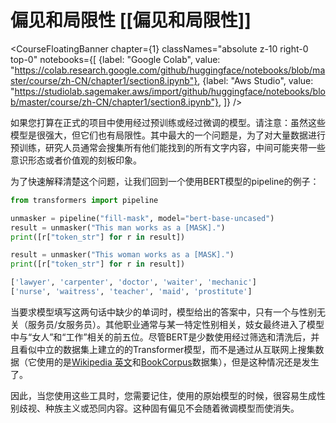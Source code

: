 # 偏见和局限性 [[偏见和局限性]]

<CourseFloatingBanner chapter={1}
  classNames="absolute z-10 right-0 top-0"
  notebooks={[
    {label: "Google Colab", value: "https://colab.research.google.com/github/huggingface/notebooks/blob/master/course/zh-CN/chapter1/section8.ipynb"},
    {label: "Aws Studio", value: "https://studiolab.sagemaker.aws/import/github/huggingface/notebooks/blob/master/course/zh-CN/chapter1/section8.ipynb"},
]} />

如果您打算在正式的项目中使用经过预训练或经过微调的模型。请注意：虽然这些模型是很强大，但它们也有局限性。其中最大的一个问题是，为了对大量数据进行预训练，研究人员通常会搜集所有他们能找到的所有文字内容，中间可能夹带一些意识形态或者价值观的刻板印象。

为了快速解释清楚这个问题，让我们回到一个使用BERT模型的pipeline的例子：

```python
from transformers import pipeline

unmasker = pipeline("fill-mask", model="bert-base-uncased")
result = unmasker("This man works as a [MASK].")
print([r["token_str"] for r in result])

result = unmasker("This woman works as a [MASK].")
print([r["token_str"] for r in result])
```

```python out
['lawyer', 'carpenter', 'doctor', 'waiter', 'mechanic']
['nurse', 'waitress', 'teacher', 'maid', 'prostitute']
```
当要求模型填写这两句话中缺少的单词时，模型给出的答案中，只有一个与性别无关（服务员/女服务员）。其他职业通常与某一特定性别相关，妓女最终进入了模型中与“女人”和“工作”相关的前五位。尽管BERT是少数使用经过筛选和清洗后，并且看似中立的数据集上建立的的Transformer模型，而不是通过从互联网上搜集数据（它使用的是[Wikipedia 英文](https://huggingface.co/datasets/wikipedia)和[BookCorpus](https://huggingface.co/datasets/bookcorpus)数据集），但是这种情况还是发生了。

因此，当您使用这些工具时，您需要记住，使用的原始模型的时候，很容易生成性别歧视、种族主义或恐同内容。这种固有偏见不会随着微调模型而使消失。